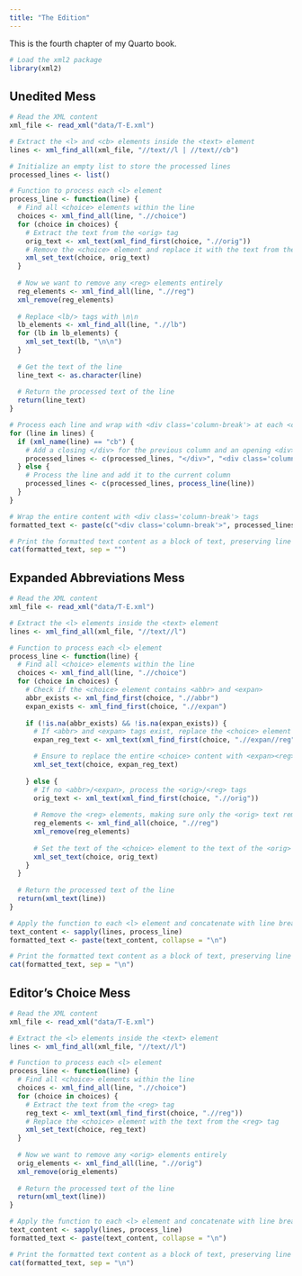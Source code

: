 ```yaml
---
title: "The Edition"
---
```


This is the fourth chapter of my Quarto book.

```r
# Load the xml2 package
library(xml2)
```

::: {.panel-tabset}

## Unedited Mess

```r
# Read the XML content
xml_file <- read_xml("data/T-E.xml")

# Extract the <l> and <cb> elements inside the <text> element
lines <- xml_find_all(xml_file, "//text//l | //text//cb")

# Initialize an empty list to store the processed lines
processed_lines <- list()

# Function to process each <l> element
process_line <- function(line) {
  # Find all <choice> elements within the line
  choices <- xml_find_all(line, ".//choice")
  for (choice in choices) {
    # Extract the text from the <orig> tag
    orig_text <- xml_text(xml_find_first(choice, ".//orig"))
    # Remove the <choice> element and replace it with the text from the <orig> tag
    xml_set_text(choice, orig_text)
  }
  
  # Now we want to remove any <reg> elements entirely
  reg_elements <- xml_find_all(line, ".//reg")
  xml_remove(reg_elements)
  
  # Replace <lb/> tags with \n\n
  lb_elements <- xml_find_all(line, ".//lb")
  for (lb in lb_elements) {
    xml_set_text(lb, "\n\n")
  }
  
  # Get the text of the line
  line_text <- as.character(line)
  
  # Return the processed text of the line
  return(line_text)
}

# Process each line and wrap with <div class='column-break'> at each <cb/>
for (line in lines) {
  if (xml_name(line) == "cb") {
    # Add a closing </div> for the previous column and an opening <div> for the new column
    processed_lines <- c(processed_lines, "</div>", "<div class='column-break'>")
  } else {
    # Process the line and add it to the current column
    processed_lines <- c(processed_lines, process_line(line))
  }
}

# Wrap the entire content with <div class='column-break'> tags
formatted_text <- paste(c("<div class='column-break'>", processed_lines, "</div>"), collapse = "\n")

# Print the formatted text content as a block of text, preserving line breaks
cat(formatted_text, sep = "")
```

## Expanded Abbreviations Mess

```r
# Read the XML content
xml_file <- read_xml("data/T-E.xml")

# Extract the <l> elements inside the <text> element
lines <- xml_find_all(xml_file, "//text//l")

# Function to process each <l> element
process_line <- function(line) {
  # Find all <choice> elements within the line
  choices <- xml_find_all(line, ".//choice")
  for (choice in choices) {
    # Check if the <choice> element contains <abbr> and <expan>
    abbr_exists <- xml_find_first(choice, ".//abbr")
    expan_exists <- xml_find_first(choice, ".//expan")
    
    if (!is.na(abbr_exists) && !is.na(expan_exists)) {
      # If <abbr> and <expan> tags exist, replace the <choice> element with the <reg> text inside <expan>
      expan_reg_text <- xml_text(xml_find_first(choice, ".//expan//reg"))

      # Ensure to replace the entire <choice> content with <expan><reg> text only once
      xml_set_text(choice, expan_reg_text)
      
    } else {
      # If no <abbr>/<expan>, process the <orig>/<reg> tags
      orig_text <- xml_text(xml_find_first(choice, ".//orig"))
      
      # Remove the <reg> elements, making sure only the <orig> text remains
      reg_elements <- xml_find_all(choice, ".//reg")
      xml_remove(reg_elements)
      
      # Set the text of the <choice> element to the text of the <orig> tag
      xml_set_text(choice, orig_text)
    }
  }
  
  # Return the processed text of the line
  return(xml_text(line))
}

# Apply the function to each <l> element and concatenate with line breaks
text_content <- sapply(lines, process_line)
formatted_text <- paste(text_content, collapse = "\n")

# Print the formatted text content as a block of text, preserving line breaks
cat(formatted_text, sep = "\n")
```

## Editor's Choice Mess

```r
# Read the XML content
xml_file <- read_xml("data/T-E.xml")

# Extract the <l> elements inside the <text> element
lines <- xml_find_all(xml_file, "//text//l")

# Function to process each <l> element
process_line <- function(line) {
  # Find all <choice> elements within the line
  choices <- xml_find_all(line, ".//choice")
  for (choice in choices) {
    # Extract the text from the <reg> tag
    reg_text <- xml_text(xml_find_first(choice, ".//reg"))
    # Replace the <choice> element with the text from the <reg> tag
    xml_set_text(choice, reg_text)
  }
  
  # Now we want to remove any <orig> elements entirely
  orig_elements <- xml_find_all(line, ".//orig")
  xml_remove(orig_elements)
  
  # Return the processed text of the line
  return(xml_text(line))
}

# Apply the function to each <l> element and concatenate with line breaks
text_content <- sapply(lines, process_line)
formatted_text <- paste(text_content, collapse = "\n")

# Print the formatted text content as a block of text, preserving line breaks
cat(formatted_text, sep = "\n")
```

:::
